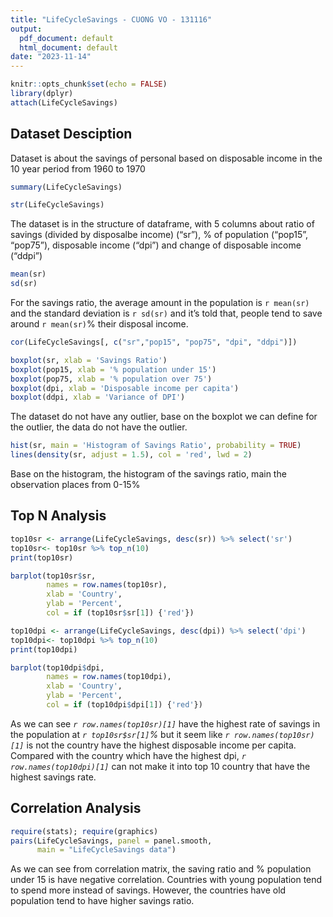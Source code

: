 ```yaml
---
title: "LifeCycleSavings - CUONG VO - 131116"
output:
  pdf_document: default
  html_document: default
date: "2023-11-14"
---
```


```r
knitr::opts_chunk$set(echo = FALSE)
library(dplyr)
attach(LifeCycleSavings)
```

## Dataset Desciption

Dataset is about the savings of personal based on disposable income in the 10 year period from 1960 to 1970

```r
summary(LifeCycleSavings)
```

```r
str(LifeCycleSavings)

```

The dataset is in the structure of dataframe, with 5 columns about ratio of savings (divided by disposalbe income) ("sr"), % of population ("pop15", "pop75"), disposable income ("dpi") and change of disposable income ("ddpi")

```r
mean(sr)
sd(sr)
```

For the savings ratio, the average amount in the population is `r mean(sr)` and the standard deviation is `r sd(sr)` and it's told that, people tend to save around `r mean(sr)`% their disposal income.

```r
cor(LifeCycleSavings[, c("sr","pop15", "pop75", "dpi", "ddpi")])
```
```r
boxplot(sr, xlab = 'Savings Ratio')
boxplot(pop15, xlab = '% population under 15')
boxplot(pop75, xlab = '% population over 75')
boxplot(dpi, xlab = 'Disposable income per capita')
boxplot(ddpi, xlab = 'Variance of DPI')
```

The dataset do not have any outlier, base on the boxplot we can define for the outlier, the data do not have the outlier.

```r
hist(sr, main = 'Histogram of Savings Ratio', probability = TRUE)
lines(density(sr, adjust = 1.5), col = 'red', lwd = 2)
```
Base on the histogram, the histogram of the savings ratio, main the observation places from 0-15%

## Top N Analysis

```r
top10sr <- arrange(LifeCycleSavings, desc(sr)) %>% select('sr')
top10sr<- top10sr %>% top_n(10)
print(top10sr)
```

```r
barplot(top10sr$sr, 
        names = row.names(top10sr), 
        xlab = 'Country', 
        ylab = 'Percent', 
        col = if (top10sr$sr[1]) {'red'})
```

```r
top10dpi <- arrange(LifeCycleSavings, desc(dpi)) %>% select('dpi')
top10dpi<- top10dpi %>% top_n(10)
print(top10dpi)
```

```r
barplot(top10dpi$dpi, 
        names = row.names(top10dpi), 
        xlab = 'Country', 
        ylab = 'Percent', 
        col = if (top10dpi$dpi[1]) {'red'})
```

As we can see *`r row.names(top10sr)[1]`* have the highest rate of savings in the population at *`r top10sr$sr[1]`%* but it seem like *`r row.names(top10sr)[1]`* is not the country have the highest disposable income per capita. Compared with the country which have the highest dpi, *`r row.names(top10dpi)[1]`* can not make it into top 10 country that have the highest savings rate. 

## Correlation Analysis

```r
require(stats); require(graphics)
pairs(LifeCycleSavings, panel = panel.smooth,
      main = "LifeCycleSavings data")
```

As we can see from correlation matrix, the saving ratio and % population under 15 is have negative correlation. Countries with young population tend to spend more instead of savings. However, the countries have old population tend to have higher savings ratio.